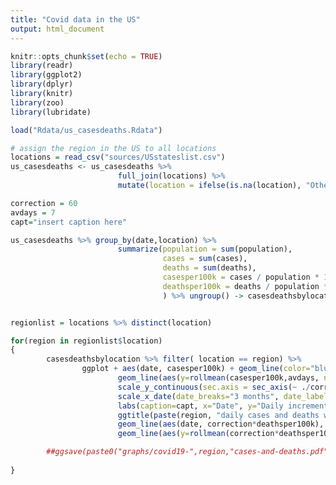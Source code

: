 ```yaml
---
title: "Covid data in the US"
output: html_document
---
```


```r
knitr::opts_chunk$set(echo = TRUE)
library(readr)
library(ggplot2)
library(dplyr)
library(knitr)
library(zoo)
library(lubridate)
```


```r

load("Rdata/us_casesdeaths.Rdata")

# assign the region in the US to all locations
locations = read_csv("sources/USstateslist.csv")
us_casesdeaths <- us_casesdeaths %>% 
                        full_join(locations) %>%
                        mutate(location = ifelse(is.na(location), "Other", location))

correction = 60
avdays = 7
capt="insert caption here"

us_casesdeaths %>% group_by(date,location) %>%
                        summarize(population = sum(population),
                                  cases = sum(cases),
                                  deaths = sum(deaths),
                                  casesper100k = cases / population * 1e5,
                                  deathsper100k = deaths / population * 1e5
                                  ) %>% ungroup() -> casesdeathsbylocation


regionlist = locations %>% distinct(location)

for(region in regionlist$location) 
{
        casesdeathsbylocation %>% filter( location == region) %>%
                ggplot + aes(date, casesper100k) + geom_line(color="blue", linetype="dotted") + 
                        geom_line(aes(y=rollmean(casesper100k,avdays, na.pad=TRUE)), size=2, color="blue") + 
                        scale_y_continuous(sec.axis = sec_axis(~ ./correction, breaks=seq(0,5,1))) + 
                        scale_x_date(date_breaks="3 months", date_labels = "%b %d") + 
                        labs(caption=capt, x="Date", y="Daily incremental number of confirmed cases or deaths") + 
                        ggtitle(paste(region, "daily cases and deaths with", avdays,"days average line")) + 
                        geom_line(aes(date, correction*deathsper100k), color="red", linetype="dotted")  + 
                        geom_line(aes(y=rollmean(correction*deathsper100k,avdays,na.pad=TRUE)), size=2, color="red") 

        ##ggsave(paste0("graphs/covid19-",region,"cases-and-deaths.pdf"))
        
}


```